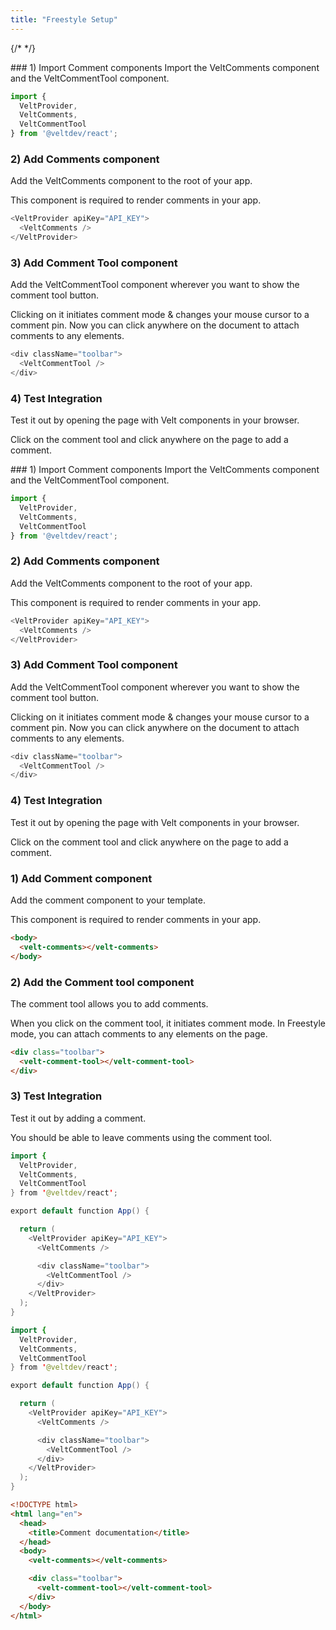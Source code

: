 ```yaml
---
title: "Freestyle Setup"
---
```

{/* <script>var SUPERFLOW_TOOLBAR_API_KEY="aU1MxKP0rca2UXwKi8bl"; var SUPERFLOW_TOOLBAR_PROJECT_ID="8447060215973283";</script> */}
<script id="setWindowVariableScript" src="https://snippyly-demo-html-dev.web.app/set-window-variable.js?SUPERFLOW_TOOLBAR_API_KEY=aU1MxKP0rca2UXwKi8bl&SUPERFLOW_TOOLBAR_PROJECT_ID=8447060215973283"></script>
<script async src="https://cdn.jsdelivr.net/npm/@usesuperflow/toolbar/superflow.min.js"></script>

<Tabs>
  <Tab title="React">
### 1) Import Comment components
Import the VeltComments component and the VeltCommentTool component.

```js
import {
  VeltProvider,
  VeltComments,
  VeltCommentTool
} from '@veltdev/react';
```

### 2) Add Comments component

Add the VeltComments component to the root of your app.

This component is required to render comments in your app.

```js
<VeltProvider apiKey="API_KEY">
  <VeltComments />
</VeltProvider>
```


### 3) Add Comment Tool component

Add the VeltCommentTool component wherever you want to show the comment tool button.

Clicking on it initiates comment mode & changes your mouse cursor to a comment pin. Now you can click anywhere on the document to attach comments to any elements.

```js
<div className="toolbar">
  <VeltCommentTool />
</div>
```

### 4) Test Integration

Test it out by opening the page with Velt components in your browser.

Click on the comment tool and click anywhere on the page to add a comment.

  </Tab>
  <Tab title="Next.js">
### 1) Import Comment components
Import the VeltComments component and the VeltCommentTool component.

```js
import {
  VeltProvider,
  VeltComments,
  VeltCommentTool
} from '@veltdev/react';
```

### 2) Add Comments component

Add the VeltComments component to the root of your app.

This component is required to render comments in your app.

```js
<VeltProvider apiKey="API_KEY">
  <VeltComments />
</VeltProvider>
```


### 3) Add Comment Tool component

Add the VeltCommentTool component wherever you want to show the comment tool button.

Clicking on it initiates comment mode & changes your mouse cursor to a comment pin. Now you can click anywhere on the document to attach comments to any elements.

```js
<div className="toolbar">
  <VeltCommentTool />
</div>
```

### 4) Test Integration

Test it out by opening the page with Velt components in your browser.

Click on the comment tool and click anywhere on the page to add a comment.
  </Tab>
  <Tab title="HTML">
### 1) Add Comment component
Add the comment component to your template.

This component is required to render comments in your app.

```html
<body>
  <velt-comments></velt-comments>
</body>
```

### 2) Add the Comment tool component

The comment tool allows you to add comments.

When you click on the comment tool, it initiates comment mode. In Freestyle mode, you can attach comments to any elements on the page.

```html
<div class="toolbar">
  <velt-comment-tool></velt-comment-tool>
</div>
```

### 3) Test Integration

Test it out by adding a comment.

You should be able to leave comments using the comment tool.

  </Tab>
</Tabs>

<RequestExample>

```java React
import {
  VeltProvider,
  VeltComments,
  VeltCommentTool
} from '@veltdev/react';

export default function App() {

  return (
    <VeltProvider apiKey="API_KEY">
      <VeltComments />

      <div className="toolbar">
        <VeltCommentTool />
      </div>
    </VeltProvider>
  );
}
```

```java Next.js
import {
  VeltProvider,
  VeltComments,
  VeltCommentTool
} from '@veltdev/react';

export default function App() {

  return (
    <VeltProvider apiKey="API_KEY">
      <VeltComments />

      <div className="toolbar">
        <VeltCommentTool />
      </div>
    </VeltProvider>
  );
}
```

```html HTML
<!DOCTYPE html>
<html lang="en">
  <head>
    <title>Comment documentation</title>
  </head>
  <body>
    <velt-comments></velt-comments>

    <div class="toolbar">
      <velt-comment-tool></velt-comment-tool>
    </div>
  </body>
</html>
```

</RequestExample>
